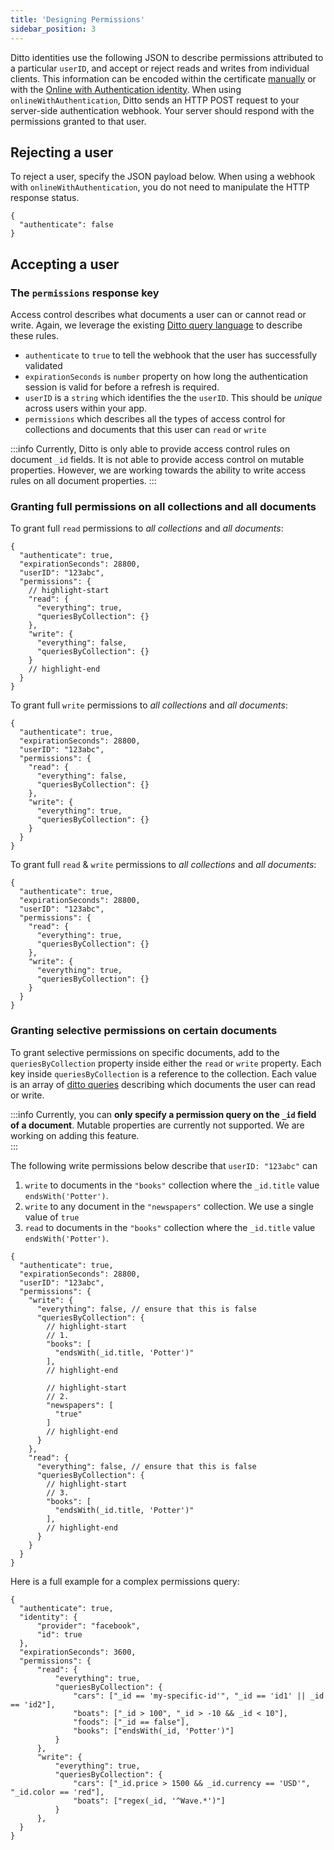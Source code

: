 ```yaml
---
title: 'Designing Permissions'
sidebar_position: 3
---
```


Ditto identities use the following JSON to describe permissions attributed to a
particular `userID`, and accept or reject reads and writes from individual
clients. This information can be encoded within the certificate
[manually](../how-it-works/certificate-security) or with the [Online with Authentication
identity](../security/online-with-authentication). When using
`onlineWithAuthentication`, Ditto sends an HTTP POST request to your server-side
authentication webhook. Your server should respond with the permissions granted
to that user.

## Rejecting a user

To reject a user, specify the JSON payload below. When using a webhook with `onlineWithAuthentication`, you do not need to manipulate the HTTP response status.

```jsonc
{
  "authenticate": false
}
```

## Accepting a user

### The `permissions` response key

Access control describes what documents a user can or cannot read or write. Again, we leverage the existing [Ditto query language](../concepts/querying) to describe these rules. 

* `authenticate` to `true` to tell the webhook that the user has successfully validated
* `expirationSeconds` is `number` property on how long the authentication session is valid for before a refresh is required.
* `userID` is a `string` which identifies the the `userID`. This should be _unique_ across users within your app. 
* `permissions` which describes all the types of access control for collections and documents that this user can `read` or `write`

:::info
Currently, Ditto is only able to provide access control rules on document `_id` fields. It is not able to provide access control on mutable properties. However, we are working towards the ability to write access rules on all document properties.
:::

### Granting full permissions on all collections and all documents

To grant full `read` permissions to _all collections_ and _all documents_:

```jsonc
{
  "authenticate": true,
  "expirationSeconds": 28800,
  "userID": "123abc",
  "permissions": {
    // highlight-start
    "read": {
      "everything": true,
      "queriesByCollection": {}
    },
    "write": {
      "everything": false,
      "queriesByCollection": {}
    }
    // highlight-end
  }
}
```

To grant full `write` permissions to _all collections_ and _all documents_:

```jsonc
{
  "authenticate": true,
  "expirationSeconds": 28800,
  "userID": "123abc",
  "permissions": {
    "read": {
      "everything": false,
      "queriesByCollection": {}
    },
    "write": {
      "everything": true,
      "queriesByCollection": {}
    }
  }
}
```

To grant full `read` & `write` permissions to _all collections_ and _all documents_:

```jsonc
{
  "authenticate": true,
  "expirationSeconds": 28800,
  "userID": "123abc",
  "permissions": {
    "read": {
      "everything": true,
      "queriesByCollection": {}
    },
    "write": {
      "everything": true,
      "queriesByCollection": {}
    }
  }
}
```

### Granting selective permissions on certain documents

To grant selective permissions on specific documents, add to the
`queriesByCollection` property inside either the `read` or `write` property.
Each key inside `queriesByCollection` is a reference to the collection. Each
value is an array of [ditto queries](../concepts/querying) describing which
documents the user can read or write.

:::info
Currently, you can __only specify a permission query on the `_id` field of a
document__. Mutable properties are currently not supported. We are working on
adding this feature.  
:::

The following write permissions below describe that `userID: "123abc"` can

1. `write` to documents in the `"books"` collection where the `_id.title` value `endsWith('Potter')`.
2. `write` to any document in the `"newspapers"` collection. We use a single value of `true` 
3. `read` to documents in the `"books"` collection where the `_id.title` value `endsWith('Potter')`.

```jsonc
{
  "authenticate": true,
  "expirationSeconds": 28800,
  "userID": "123abc",
  "permissions": {
    "write": {
      "everything": false, // ensure that this is false
      "queriesByCollection": {
        // highlight-start
        // 1. 
        "books": [
          "endsWith(_id.title, 'Potter')"
        ],
        // highlight-end
        
        // highlight-start
        // 2. 
        "newspapers": [
          "true"
        ]
        // highlight-end
      }
    },
    "read": {
      "everything": false, // ensure that this is false
      "queriesByCollection": {
        // highlight-start
        // 3.
        "books": [
          "endsWith(_id.title, 'Potter')"
        ],
        // highlight-end
      }
    }
  }
}
```

Here is a full example for a complex permissions query: 

```jsonc
{
  "authenticate": true,
  "identity": {
      "provider": "facebook",
      "id": true
  },
  "expirationSeconds": 3600,
  "permissions": {
      "read": {
          "everything": true,
          "queriesByCollection": {
              "cars": ["_id == 'my-specific-id'", "_id == 'id1' || _id == 'id2"],
              "boats": ["_id > 100", "_id > -10 && _id < 10"],
              "foods": ["_id == false"],
              "books": ["endsWith(_id, 'Potter')"]
          }
      },
      "write": {
          "everything": true,
          "queriesByCollection": {
              "cars": ["_id.price > 1500 && _id.currency == 'USD'", "_id.color == 'red"],
              "boats": ["regex(_id, '^Wave.*')"]
          }
      },
  }
}
```